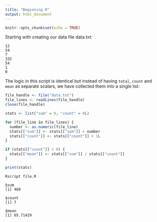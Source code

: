 ```yaml
---
title: "Beginning R"
output: html_document
---
```


```r
knitr::opts_chunk$set(echo = TRUE)
```

Starting with creating our data file data.txt:

```
12
54
7
332
54
1
0
```

The logic in this script is identical but instead of having `total`, 
`count` and `mean` as separate scalars, we have collected them 
into a single list:

```R
file_handle <- file("data.txt")
file_lines <- readLines(file_handle)
close(file_handle)

stats <- list("sum" = 0, "count" = 0L)

for (file_line in file_lines) {
  number <- as.numeric(file_line)
  stats[["sum"]] <- stats[["sum"]] + number
  stats[["count"]] <- stats[["count"]] + 1L
}

if (stats[["count"]] > 0) {
  stats[["mean"]] <- stats[["sum"]] / stats[["count"]]
}

print(stats)
```

```
Rscript file.R

$sum
[1] 460

$count
[1] 7

$mean
[1] 65.71429
```
